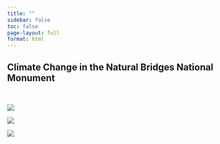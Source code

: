 ```yaml
---
title: ""
sidebar: false
toc: false
page-layout: full
format: html
---
```


::: {.column-screen}
::: {.light-gray-div}
::: {.blue-underline .center-text}
# **Climate Change in the Natural Bridges National Monument**
:::

<br>

::: {layout="[[1],[1,1]]"}
![](images/nbnm.png)

![](images/home1.jpeg)

![](images/home2.jpeg)
:::

:::
:::